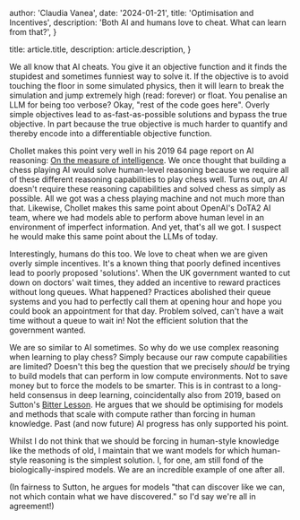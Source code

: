 
  author: 'Claudia Vanea',
  date: '2024-01-21',
  title: 'Optimisation and Incentives',
  description:
    'Both AI and humans love to cheat. What can learn from that?',
}

  title: article.title,
  description: article.description,
}


We all know that AI cheats. You give it an objective function and it finds the stupidest and sometimes funniest way to solve it. If the objective is to avoid touching the floor in some simulated physics, then it will learn to break the simulation and jump extremely high (read: forever) or float. You penalise an LLM for being too verbose? Okay, "rest of the code goes here". Overly simple objectives lead to as-fast-as-possible solutions and bypass the true objective. In part because the true objective is much harder to quantify and thereby encode into a differentiable objective function.

Chollet makes this point very well in his 2019 64 page report on AI reasoning: [On the measure of intelligence](https://arxiv.org/abs/1911.01547). We once thought that building a chess playing AI would solve human-level reasoning because we require all of these different reasoning capabilities to play chess well. Turns out, *an AI* doesn't require these reasoning capabilities and solved chess as simply as possible. All we got was a chess playing machine and not much more than that. Likewise, Chollet makes this same point about OpenAI's DoTA2 AI team, where we had models able to perform above human level in an environment of imperfect information. And yet, that's all we got. I suspect he would make this same point about the LLMs of today.

Interestingly, humans do this too. We love to cheat when we are given overly simple incentives. It's a known thing that poorly defined incentives lead to poorly proposed 'solutions'. When the UK government wanted to cut down on doctors' wait times, they added an incentive to reward practices without long queues. What happened? Practices abolished their queue systems and you had to perfectly call them at opening hour and hope you could book an appointment for that day. Problem solved, can't have a wait time without a queue to wait in! Not the efficient solution that the government wanted.

We are so similar to AI sometimes. So why do we use complex reasoning when learning to play chess? Simply because our raw compute capabilities are limited? Doesn't this beg the question that we precisely *should* be trying to build models that can perform in low compute environments. Not to save money but to force the models to be smarter. This is in contrast to a long-held consensus in deep learning, coincidentally also from 2019, based on Sutton's [Bitter Lesson](http://www.incompleteideas.net/IncIdeas/BitterLesson.html). He argues that we should be optimising for models and methods that scale with compute rather than forcing in human knowledge. Past (and now future) AI progress has only supported his point. 

Whilst I do not think that we should be forcing in human-style knowledge like the methods of old, I maintain that we want models for which human-style reasoning is the simplest solution. I, for one, am still fond of the biologically-inspired models. We are an incredible example of one after all.

(In fairness to Sutton, he argues for models "that can discover like we can, not which contain what we have discovered." so I'd say we're all in agreement!)
